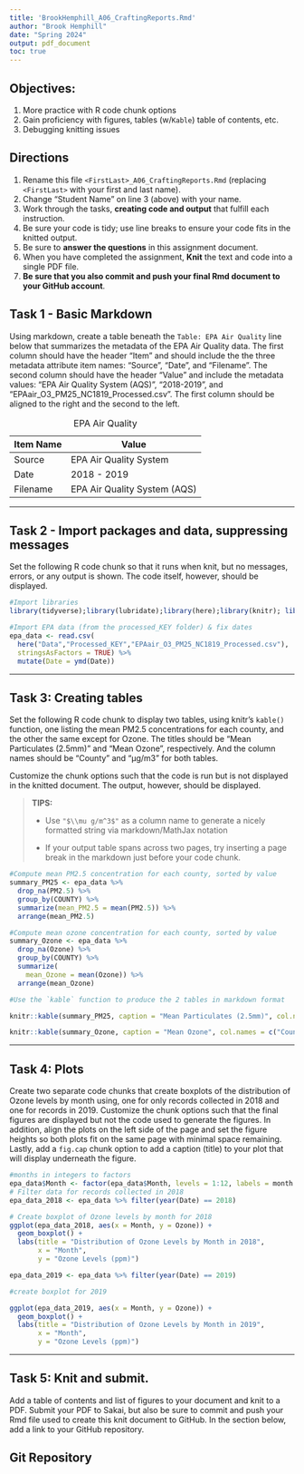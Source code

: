 ```yaml
---
title: 'BrookHemphill_A06_CraftingReports.Rmd'
author: "Brook Hemphill" 
date: "Spring 2024"
output: pdf_document
toc: true
---
```

\listoftables

## Objectives:

1.  More practice with R code chunk options
1.  Gain proficiency with figures, tables (w/`Kable`) table of contents, etc.
1.  Debugging knitting issues

## Directions

1.  Rename this file `<FirstLast>_A06_CraftingReports.Rmd` (replacing `<FirstLast>` with your first and last name).
1.  Change "Student Name" on line 3 (above) with your name.
1.  Work through the tasks, **creating code and output** that fulfill each instruction.
1.  Be sure your code is tidy; use line breaks to ensure your code fits in the knitted output.
1.  Be sure to **answer the questions** in this assignment document.
1.  When you have completed the assignment, **Knit** the text and code into a single PDF file.
1.  **Be sure that you also commit and push your final Rmd document to your GitHub account**.

## Task 1 - Basic Markdown

Using markdown, create a table beneath the `Table: EPA Air Quality` line below that summarizes the metadata of the EPA Air Quality data. The first column should have the header "Item" and should include the the three metadata attribute item names: "Source", "Date", and "Filename". The second column should have the header "Value" and include the metadata values: "EPA Air Quality System (AQS)", "2018-2019", and "EPAair_O3_PM25_NC1819_Processed.csv". The first column should be aligned to the right and the second to the left.

Table: EPA Air Quality

Item Name  | Value
------------- | -------------
Source     | EPA Air Quality System
Date  | 2018 - 2019
Filename  | EPA Air Quality System (AQS)

---

## Task 2 - Import packages and data, suppressing messages

Set the following R code chunk so that it runs when knit, but no messages, errors, or any output is shown. The code itself, however, should be displayed.

```r
#Import libraries
library(tidyverse);library(lubridate);library(here);library(knitr); library(ggplot2)

#Import EPA data (from the processed_KEY folder) & fix dates
epa_data <- read.csv(
  here("Data","Processed_KEY","EPAair_O3_PM25_NC1819_Processed.csv"),
  stringsAsFactors = TRUE) %>% 
  mutate(Date = ymd(Date))
```


---

## Task 3: Creating tables

Set the following R code chunk to display two tables, using knitr's `kable()` function, one listing the mean PM2.5 concentrations for each county, and the other the same except for Ozone. The titles should be "Mean Particulates (2.5mm)" and "Mean Ozone", respectively. And the column names should be "County" and "µg/m3" for both tables.

Customize the chunk options such that the code is run but is not displayed in the knitted document. The output, however, should be displayed.

> **TIPS:**
>
> -   Use `"$\\mu g/m^3$"` as a column name to generate a nicely formatted string via markdown/MathJax notation
>
> -   If your output table spans across two pages, try inserting a page break in the markdown just before your code chunk.


```r
#Compute mean PM2.5 concentration for each county, sorted by value
summary_PM25 <- epa_data %>% 
  drop_na(PM2.5) %>% 
  group_by(COUNTY) %>% 
  summarize(mean_PM2.5 = mean(PM2.5)) %>% 
  arrange(mean_PM2.5)

#Compute mean ozone concentration for each county, sorted by value
summary_Ozone <- epa_data %>% 
  drop_na(Ozone) %>% 
  group_by(COUNTY) %>% 
  summarize(
    mean_Ozone = mean(Ozone)) %>% 
  arrange(mean_Ozone)


```

\newpage
```r
#Use the `kable` function to produce the 2 tables in markdown format

knitr::kable(summary_PM25, caption = "Mean Particulates (2.5mm)", col.names = c("County", "$\\mu g/m^3$"))

knitr::kable(summary_Ozone, caption = "Mean Ozone", col.names = c("County", "$\\mu g/m^3$"))

```

---

## Task 4: Plots

Create two separate code chunks that create boxplots of the distribution of Ozone levels by month using, one for only records collected in 2018 and one for records in 2019. Customize the chunk options such that the final figures are displayed but not the code used to generate the figures. In addition, align the plots on the left side of the page and set the figure heights so both plots fit on the same page with minimal space remaining. Lastly, add a `fig.cap` chunk option to add a caption (title) to your plot that will display underneath the figure.

```r
#months in integers to factors 
epa_data$Month <- factor(epa_data$Month, levels = 1:12, labels = month.abb)
# Filter data for records collected in 2018
epa_data_2018 <- epa_data %>% filter(year(Date) == 2018)

# Create boxplot of Ozone levels by month for 2018
ggplot(epa_data_2018, aes(x = Month, y = Ozone)) +
  geom_boxplot() +
  labs(title = "Distribution of Ozone Levels by Month in 2018",
       x = "Month",
       y = "Ozone Levels (ppm)")

```

```r

epa_data_2019 <- epa_data %>% filter(year(Date) == 2019)

#create boxplot for 2019

ggplot(epa_data_2019, aes(x = Month, y = Ozone)) +
  geom_boxplot() + 
  labs(title = "Distribution of Ozone Levels by Month in 2019",
       x = "Month",
       y = "Ozone Levels (ppm)")

```


---
\newpage

## Task 5: Knit and submit.
Add a table of contents and list of figures to your document and knit to a PDF. Submit your PDF to Sakai, but also be sure to commit and push your Rmd file used to create this knit document to GitHub. In the section below, add a link to your GitHub repository. 

## Git Repository

